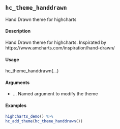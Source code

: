 ## ``hc_theme_handdrawn``
Hand Drawn theme for highcharts

#### Description 

Hand Drawn theme for highcharts. Inspirated by https://www.amcharts.com/inspiration/hand-drawn/

#### Usage

hc_theme_handdrawn(...)

#### Arguments 

*  ... Named argument to modify the theme

#### Examples
```r
highcharts_demo() %>%
hc_add_theme(hc_theme_handdrawn())
```
